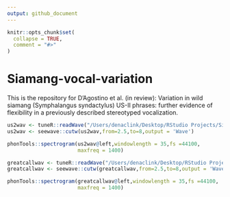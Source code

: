 ```yaml
---
output: github_document
---
```


<!-- README.md is generated from README.Rmd. Please edit that file -->

```r
knitr::opts_chunk$set(
  collapse = TRUE,
  comment = "#>"
)
```

# Siamang-vocal-variation

<!-- badges: start -->
<!-- badges: end -->

This is the repository for D'Agostino et al. (in review): Variation in wild siamang (Symphalangus syndactylus) US-II phrases: further evidence of flexibility in a previously described stereotyped vocalization.

```r
us2wav <- tuneR::readWave("/Users/denaclink/Desktop/RStudio Projects/Siamang-vocal-variation/Sound Files/US2.wav")
us2wav <- seewave::cutw(us2wav,from=2.5,to=8,output = 'Wave')

phonTools::spectrogram(us2wav@left,windowlength = 35,fs =44100, 
                       maxfreq = 1400)

greatcallwav <- tuneR::readWave("/Users/denaclink/Desktop/RStudio Projects/Siamang-vocal-variation/Sound Files/GreatCall.wav")
greatcallwav <- seewave::cutw(greatcallwav,from=2.5,to=8,output = 'Wave')

phonTools::spectrogram(greatcallwav@left,windowlength = 35,fs =44100, 
                       maxfreq = 1400)

```

